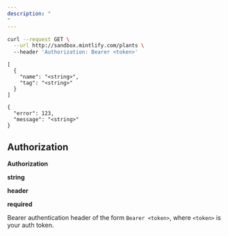 ```yaml
---
description: "
"
---
```


```bash expandable
curl --request GET \
  --url http://sandbox.mintlify.com/plants \   
  --header 'Authorization: Bearer <token>'
```

<CodeGroup>

```200
[
  {
    "name": "<string>",
    "tag": "<string>"
  }
]
```


```400
{
  "error": 123,
  "message": "<string>"
}
```

</CodeGroup>

## Authorization

**Authorization**

**string**

**header**

**required**

Bearer authentication header of the form `Bearer <token>`, where `<token>` is your auth token.